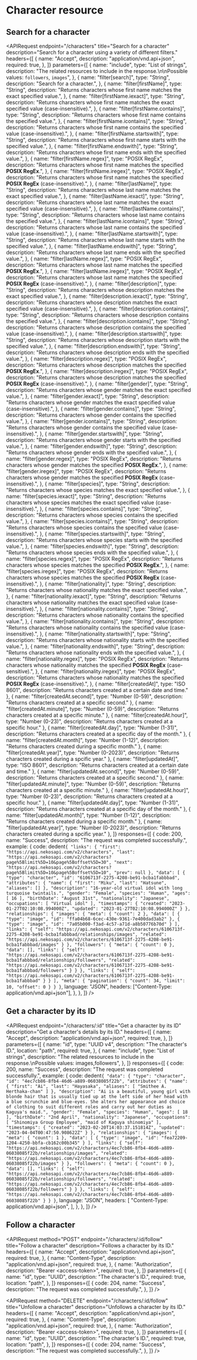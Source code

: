

# Character resource

## Search for a character

<APIRequest
    endpoint="/characters"
    title="Search for a character"
    description="Search for a character using a variety of different filters."
    headers={[
        {
            name: "Accept",
            description: "application/vnd.api+json",
            required: true,
        },
    ]}
    parameters={[
        {
            name: "include",
            type: "List of strings",
            description:
                "The related resources to include in the response.\n\nPossible values: `followers`, `images`",
        },
        {
            name: "filter[search]",
            type: "String",
            description: "Search for a character.",
        },
        {
            name: "filter[firstName]",
            type: "String",
            description: "Returns characters whose first name matches the exact specified value.",
        },
        {
            name: "filter[firstName.iexact]",
            type: "String",
            description:
                "Returns characters whose first name matches the exact specified value (case-insensitive).",
        },
        {
            name: "filter[firstName.contains]",
            type: "String",
            description:
                "Returns characters whose first name contains the specified value.",
        },
        {
            name: "filter[firstName.icontains]",
            type: "String",
            description:
                "Returns characters whose first name contains the specified value (case-insensitive).",
        },
        {
            name: "filter[firstName.startswith]",
            type: "String",
            description:
                "Returns characters whose first name starts with the specified value.",
        },
        {
            name: "filter[firstName.endswith]",
            type: "String",
            description:
                "Returns characters whose first name ends with the specified value.",
        },
        {
            name: "filter[firstName.regex]",
            type: "POSIX RegEx",
            description:
                "Returns characters whose first name matches the specified **POSIX RegEx**.",
        },
        {
            name: "filter[firstName.iregex]",
            type: "POSIX RegEx",
            description:
                "Returns characters whose first name matches the specified **POSIX RegEx** (case-insensitive).",
        },
        {
            name: "filter[lastName]",
            type: "String",
            description: "Returns characters whose last name matches the exact specified value.",
        },
        {
            name: "filter[lastName.iexact]",
            type: "String",
            description:
                "Returns characters whose last name matches the exact specified value (case-insensitive).",
        },
        {
            name: "filter[lastName.contains]",
            type: "String",
            description:
                "Returns characters whose last name contains the specified value.",
        },
        {
            name: "filter[lastName.icontains]",
            type: "String",
            description:
                "Returns characters whose last name contains the specified value (case-insensitive).",
        },
        {
            name: "filter[lastName.startswith]",
            type: "String",
            description:
                "Returns characters whose last name starts with the specified value.",
        },
        {
            name: "filter[lastName.endswith]",
            type: "String",
            description:
                "Returns characters whose last name ends with the specified value.",
        },
        {
            name: "filter[lastName.regex]",
            type: "POSIX RegEx",
            description:
                "Returns characters whose last name matches the specified **POSIX RegEx**.",
        },
        {
            name: "filter[lastName.iregex]",
            type: "POSIX RegEx",
            description:
                "Returns characters whose last name matches the specified **POSIX RegEx** (case-insensitive).",
        },
        {
            name: "filter[description]",
            type: "String",
            description: "Returns characters whose description matches the exact specified value.",
        },
        {
            name: "filter[description.iexact]",
            type: "String",
            description:
                "Returns characters whose description matches the exact specified value (case-insensitive).",
        },
        {
            name: "filter[description.contains]",
            type: "String",
            description:
                "Returns characters whose description contains the specified value.",
        },
        {
            name: "filter[description.icontains]",
            type: "String",
            description:
                "Returns characters whose description contains the specified value (case-insensitive).",
        },
        {
            name: "filter[description.startswith]",
            type: "String",
            description:
                "Returns characters whose description starts with the specified value.",
        },
        {
            name: "filter[description.endswith]",
            type: "String",
            description:
                "Returns characters whose description ends with the specified value.",
        },
        {
            name: "filter[description.regex]",
            type: "POSIX RegEx",
            description:
                "Returns characters whose description matches the specified **POSIX RegEx**.",
        },
        {
            name: "filter[description.iregex]",
            type: "POSIX RegEx",
            description:
                "Returns characters whose description matches the specified **POSIX RegEx** (case-insensitive).",
        },
        {
            name: "filter[gender]",
            type: "String",
            description: "Returns characters whose gender matches the exact specified value.",
        },
        {
            name: "filter[gender.iexact]",
            type: "String",
            description:
                "Returns characters whose gender matches the exact specified value (case-insensitive).",
        },
        {
            name: "filter[gender.contains]",
            type: "String",
            description:
                "Returns characters whose gender contains the specified value.",
        },
        {
            name: "filter[gender.icontains]",
            type: "String",
            description:
                "Returns characters whose gender contains the specified value (case-insensitive).",
        },
        {
            name: "filter[gender.startswith]",
            type: "String",
            description:
                "Returns characters whose gender starts with the specified value.",
        },
        {
            name: "filter[gender.endswith]",
            type: "String",
            description:
                "Returns characters whose gender ends with the specified value.",
        },
        {
            name: "filter[gender.regex]",
            type: "POSIX RegEx",
            description:
                "Returns characters whose gender matches the specified **POSIX RegEx**.",
        },
        {
            name: "filter[gender.iregex]",
            type: "POSIX RegEx",
            description:
                "Returns characters whose gender matches the specified **POSIX RegEx** (case-insensitive).",
        },
        {
            name: "filter[species]",
            type: "String",
            description: "Returns characters whose species matches the exact specified value.",
        },
        {
            name: "filter[species.iexact]",
            type: "String",
            description:
                "Returns characters whose species matches the exact specified value (case-insensitive).",
        },
        {
            name: "filter[species.contains]",
            type: "String",
            description:
                "Returns characters whose species contains the specified value.",
        },
        {
            name: "filter[species.icontains]",
            type: "String",
            description:
                "Returns characters whose species contains the specified value (case-insensitive).",
        },
        {
            name: "filter[species.startswith]",
            type: "String",
            description:
                "Returns characters whose species starts with the specified value.",
        },
        {
            name: "filter[species.endswith]",
            type: "String",
            description:
                "Returns characters whose species ends with the specified value.",
        },
        {
            name: "filter[species.regex]",
            type: "POSIX RegEx",
            description:
                "Returns characters whose species matches the specified **POSIX RegEx**.",
        },
        {
            name: "filter[species.iregex]",
            type: "POSIX RegEx",
            description:
                "Returns characters whose species matches the specified **POSIX RegEx** (case-insensitive).",
        },
        {
            name: "filter[nationality]",
            type: "String",
            description: "Returns characters whose nationality matches the exact specified value.",
        },
        {
            name: "filter[nationality.iexact]",
            type: "String",
            description:
                "Returns characters whose nationality matches the exact specified value (case-insensitive).",
        },
        {
            name: "filter[nationality.contains]",
            type: "String",
            description:
                "Returns characters whose nationality contains the specified value.",
        },
        {
            name: "filter[nationality.icontains]",
            type: "String",
            description:
                "Returns characters whose nationality contains the specified value (case-insensitive).",
        },
        {
            name: "filter[nationality.startswith]",
            type: "String",
            description:
                "Returns characters whose nationality starts with the specified value.",
        },
        {
            name: "filter[nationality.endswith]",
            type: "String",
            description:
                "Returns characters whose nationality ends with the specified value.",
        },
        {
            name: "filter[nationality.regex]",
            type: "POSIX RegEx",
            description:
                "Returns characters whose nationality matches the specified **POSIX RegEx** (case-sensitive).",
        },
        {
            name: "filter[nationality.iregex]",
            type: "POSIX RegEx",
            description:
                "Returns characters whose nationality matches the specified **POSIX RegEx** (case-insensitive).",
        },
        {
            name: "filter[createdAt]",
            type: "ISO 8601",
            description: "Returns characters created at a certain date and time."
        },
        {
            name: "filter[createdAt.second]",
            type: "Number (0-59)",
            description: "Returns characters created at a specific second."
        },
        {
            name: "filter[createdAt.minute]",
            type: "Number (0-59)",
            description: "Returns characters created at a specific minute."
        },
        {
            name: "filter[createdAt.hour]",
            type: "Number (0-23)",
            description: "Returns characters created at a specific hour."
        },
        {
            name: "filter[createdAt.day]",
            type: "Number (1-31)",
            description: "Returns characters created at a specific day of the month."
        },
        {
            name: "filter[createdAt.month]",
            type: "Number (1-12)",
            description: "Returns characters created during a specific month."
        },
        {
            name: "filter[createdAt.year]",
            type: "Number (0-2023)",
            description: "Returns characters created during a spcific year."
        },
        {
            name: "filter[updatedAt]",
            type: "ISO 8601",
            description: "Returns characters created at a certain date and time."
        },
        {
            name: "filter[updatedAt.second]",
            type: "Number (0-59)",
            description: "Returns characters created at a specific second."
        },
        {
            name: "filter[updatedAt.minute]",
            type: "Number (0-59)",
            description: "Returns characters created at a specific minute."
        },
        {
            name: "filter[updatedAt.hour]",
            type: "Number (0-23)",
            description: "Returns characters created at a specific hour."
        },
        {
            name: "filter[updatedAt.day]",
            type: "Number (1-31)",
            description: "Returns characters created at a specific day of the month."
        },
        {
            name: "filter[updatedAt.month]",
            type: "Number (1-12)",
            description: "Returns characters created during a specific month."
        },
        {
            name: "filter[updatedAt.year]",
            type: "Number (0-2023)",
            description: "Returns characters created during a spcific year."
        },
    ]}
    responses={[
        {
            code: 200,
            name: "Success",
            description: "The request was completed successfully.",
            example: {
                code: dedent`
                {
                    "links": {
                        "first": "https://api.nekosapi.com/v2/characters",
                        "last": "https://api.nekosapi.com/v2/characters?page%5Blimit%5D=10&page%5Boffset%5D=30",
                        "next": "https://api.nekosapi.com/v2/characters?page%5Blimit%5D=10&page%5Boffset%5D=10",
                        "prev": null
                    },
                    "data": [
                        {
                            "type": "character",
                            "id": "6106713f-2275-4208-be91-bcba1fabbbad",
                            "attributes": {
                                "name": {
                                    "first": "Miku",
                                    "last": "Hatsune",
                                    "aliases": []
                                },
                                "description": "16-year-old virtual idol with long turquoise twintails.",
                                "gender": "Female",
                                "species": "Human",
                                "ages": [
                                    16
                                ],
                                "birthDate": "August 31st",
                                "nationality": "Japanese",
                                "occupations": [
                                    "Virtual idol"
                                ],
                                "timestamps": {
                                    "created": "2023-01-27T02:10:08.994000Z",
                                    "updated": "2023-01-27T02:10:08.994000Z"
                                }
                            },
                            "relationships": {
                                "images": {
                                    "meta": {
                                        "count": 2
                                    },
                                    "data": [
                                        {
                                            "type": "image",
                                            "id": "ffa04b68-6cec-430e-9361-7e400dad3ab2"
                                        },
                                        {
                                            "type": "image",
                                            "id": "7a05b000-f3ad-4c57-a71d-a8b50776b70d"
                                        }
                                    ],
                                    "links": {
                                        "self": "https://api.nekosapi.com/v2/characters/6106713f-2275-4208-be91-bcba1fabbbad/relationships/images",
                                        "related": "https://api.nekosapi.com/v2/characters/6106713f-2275-4208-be91-bcba1fabbbad/images"
                                    }
                                },
                                "followers": {
                                    "meta": {
                                        "count": 0
                                    },
                                    "data": [],
                                    "links": {
                                        "self": "https://api.nekosapi.com/v2/characters/6106713f-2275-4208-be91-bcba1fabbbad/relationships/followers",
                                        "related": "https://api.nekosapi.com/v2/characters/6106713f-2275-4208-be91-bcba1fabbbad/followers"
                                    }
                                }
                            },
                            "links": {
                                "self": "https://api.nekosapi.com/v2/characters/6106713f-2275-4208-be91-bcba1fabbbad"
                            }
                        }
                    ],
                    "meta": {
                        "pagination": {
                            "count": 34,
                            "limit": 10,
                            "offset": 0
                        }
                    }
                }
                `,
                language: "JSON",
                headers: ["Content-Type: application/vnd.api+json"],
            },
        },
    ]}
/>


## Get a character by its ID

<APIRequest
    endpoint="/characters/:id"
    title="Get a character by its ID"
    description="Get a character's details by its ID."
    headers={[
        {
            name: "Accept",
            description: "application/vnd.api+json",
            required: true,
        },
    ]}
    parameters={[
        {
            name: "id",
            type: "UUID v4",
            description: "The character's ID.",
            location: "path",
            required: true,
        },
        {
            name: "include",
            type: "List of strings",
            description:
                "The related resources to include in the response.\nPossible values: images,followers",
        },
    ]}
    responses={[
        {
            code: 200,
            name: "Success",
            description: "The request was completed successfully.",
            example: {
                code: dedent`
                {
                    "data": {
                        "type": "character",
                        "id": "4ec7cb86-8fb4-46d6-a889-06038085f22b",
                        "attributes": {
                            "name": {
                                "first": "Ai",
                                "last": "Hayasaka",
                                "aliases": [
                                    "Smithee A. Herthaka-chan"
                                ]
                            },
                            "description": "Ai is a beautiful, young girl with blonde hair that is usually tied up at the left side of her head with a blue scrunchie and blue-eyes. She alters her appearance and choice of clothing to suit different roles and carry out her duties as Kaguya's maid.",
                            "gender": "Female",
                            "species": "Human",
                            "ages": [
                                18
                            ],
                            "birthDate": "2nd April",
                            "nationality": "Japanese",
                            "occupations": [
                                "Shinomiya Group Employee",
                                "maid of Kaguya shinomiya"
                            ],
                            "timestamps": {
                                "created": "2023-02-20T14:03:37.151814Z",
                                "updated": "2023-04-04T00:47:50.908622Z"
                            }
                        },
                        "relationships": {
                            "images": {
                                "meta": {
                                    "count": 1
                                },
                                "data": [
                                    {
                                        "type": "image",
                                        "id": "fea72209-1204-4250-bbfa-cb162c00b345"
                                    }
                                ],
                                "links": {
                                    "self": "https://api.nekosapi.com/v2/characters/4ec7cb86-8fb4-46d6-a889-06038085f22b/relationships/images",
                                    "related": "https://api.nekosapi.com/v2/characters/4ec7cb86-8fb4-46d6-a889-06038085f22b/images"
                                }
                            },
                            "followers": {
                                "meta": {
                                    "count": 0
                                },
                                "data": [],
                                "links": {
                                    "self": "https://api.nekosapi.com/v2/characters/4ec7cb86-8fb4-46d6-a889-06038085f22b/relationships/followers",
                                    "related": "https://api.nekosapi.com/v2/characters/4ec7cb86-8fb4-46d6-a889-06038085f22b/followers"
                                }
                            }
                        },
                        "links": {
                            "self": "https://api.nekosapi.com/v2/characters/4ec7cb86-8fb4-46d6-a889-06038085f22b"
                        }
                    }
                }
                `,
                language: "JSON",
                headers: [
                    "Content-Type: application/vnd.api+json",
                ],
            },
        },
    ]}
/>

## Follow a character

<APIRequest
    method="POST"
    endpoint="/characters/:id/follow"
    title="Follow a character"
    description="Follows a character by its ID."
    headers={[
        {
            name: "Accept",
            description: "application/vnd.api+json",
            required: true,
        },
        {
            name: "Content-Type",
            description: "application/vnd.api+json",
            required: true,
        },
        {
            name: "Authorization",
            description: "Bearer &lt;access-token&gt;",
            required: true,
        },
    ]}
    parameters={[
        {
            name: "id",
            type: "UUID",
            description: "The character's ID.",
            required: true,
            location: "path",
        },
    ]}
    responses={[
        {
            code: 204,
            name: "Success",
            description: "The request was completed successfully.",
        },
    ]}
/>

<APIRequest
    method="DELETE"
    endpoint="/characters/:id/follow"
    title="Unfollow a character"
    description="Unfollows a character by its ID."
    headers={[
        {
            name: "Accept",
            description: "application/vnd.api+json",
            required: true,
        },
        {
            name: "Content-Type",
            description: "application/vnd.api+json",
            required: true,
        },
        {
            name: "Authorization",
            description: "Bearer &lt;access-token&gt;",
            required: true,
        },
    ]}
    parameters={[
        {
            name: "id",
            type: "UUID",
            description: "The character's ID.",
            required: true,
            location: "path",
        },
    ]}
    responses={[
        {
            code: 204,
            name: "Success",
            description: "The request was completed successfully.",
        },
    ]}
/>